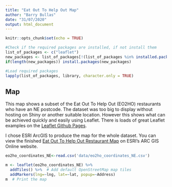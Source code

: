 ```yaml
---
title: "Eat Out To Help Out Map"
author: "Barry Bullas"
date: "31/07/2020"
output: html_document
---
```


```r
knitr::opts_chunk$set(echo = TRUE)

#Check if the required packages are installed, if not install them
list_of_packages <- c("leaflet")
new_packages <- list_of_packages[!(list_of_packages %in% installed.packages()[,"Package"])]
if(length(new_packages)) install.packages(new_packages)

#Load required packages
lapply(list_of_packages, library, character.only = TRUE)
```

## Map

This map shows a subset of the Eat Out To Help Out (EO2HO) restaurants who have an NE postcode.  The dataset was too big to display without hosting on Shiny or another suitable location.  However this shows what can be achieved quickly and easily using Leaflet.  There is loads of great Leaflet examples on the [Leaflet Github Pages](https://rstudio.github.io/leaflet/).

I chose ESRI ArcGIS to produce the map for the whole dataset.  You can view the finished [Eat Out To Help Out Restaurant Map](https://arcg.is/0vKven) on ESRI's ARC GIS Online website.

```r
eo2ho_coordinates_NE<-read.csv('data/eo2ho_coordinates_NE.csv')

m <- leaflet(eo2ho_coordinates_NE) %>%
  addTiles() %>%  # Add default OpenStreetMap map tiles
  addMarkers(lng=~lng, lat=~lat, popup=~Address)
m  # Print the map
```


